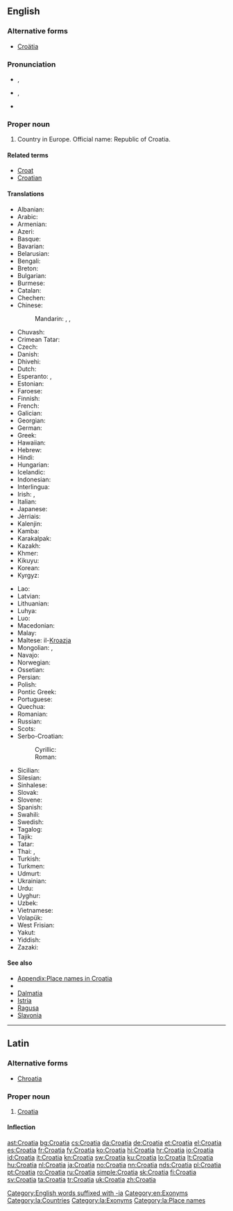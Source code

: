 ==English==
{{wikipedia}}

===Alternative forms===
* [[Croätia]]

===Pronunciation===
* {{a|UK}} {{IPA|/ˌkɹəʊˈeɪ.ʃə/}}, {{X-SAMPA|/"kr@U%eI.S@/}}
* {{a|US}} {{IPA|/ˌkɹoʊˈeɪ.ʃə/}}, {{X-SAMPA|/"kr@U%eI.S@/}}
* {{audio|en-us-Croatia.ogg|Audio (US)}}

===Proper noun===
{{en-proper noun}}

# Country in Europe. Official name: Republic of Croatia.

====Related terms====
* [[Croat]]
* [[Croatian]]

====Translations====
{{trans-top|Country in Europe}}
* Albanian: {{t+|sq|Kroacia}}
* Arabic: {{t|ar|كرواتيا|f|tr=kurwātiyā}}
* Armenian: {{t|hy|Խորվաթիա|tr=Xorvat'ia}}
* Azeri: {{t+|az|Xorvatiya}}
* Basque: {{t+|eu|Kroazia}}
* Bavarian: {{t|bar|Kroazien}}
* Belarusian: {{t|be|Харватыя|f|tr=Xarvátyja}}
* Bengali: {{t|bn|ক্রোয়েশিয়া|tr=kroyeshiya|sc=Beng}}
* Breton: {{t|br|Kroatia}}
* Bulgarian: {{t+|bg|Хърватска|f|tr=Hărvátska}}
* Burmese: {{t|my|ခရိုအေးရှားနိုင်ငံ|tr=hkăro-e:sha: naingngan|sc=Mymr}}
* Catalan: {{t+|ca|Croàcia}}
* Chechen: {{t|ce|Хорвати}}
* Chinese:
*: Mandarin: {{t|cmn|剋羅地亞|sc=Hani}}, {{t|cmn|克罗地亚|tr=Kèluódìyà|sc=Hani}}, {{t+|cmn|克羅埃西亞|tr=Kèluóāixīyà|sc=Hani}}
* Chuvash: {{t|cv|Хорвати|sc=Cyrl}}
* Crimean Tatar: {{t|crh|Hırvatistan}}
* Czech: {{t+|cs|Chorvatsko|n}}
* Danish: {{t|da|Kroatien}}
* Dhivehi: {{t|dv|ކުރޮއޭޝިއާ|sc=Thaa}}
* Dutch: {{t+|nl|Kroatië}}
* Esperanto: {{t|eo|Kroatio}}, {{t|eo|Kroatujo}}
* Estonian: {{t+|et|Horvaatia}}
* Faroese: {{t|fo|Kroatia|f|n}}
* Finnish: {{t+|fi|Kroatia}}
* French: {{t+|fr|Croatie|f}}
* Galician: {{t+|gl|Croacia|f}}
* Georgian: {{t|ka|ხორვატია|tr=xorvatia|sc=Geor}}
* German: {{t+|de|Kroatien|n}}
* Greek: {{t+|el|Κροατία|f|tr=Kroatía}}
* Hawaiian: {{t|haw|Koloatia}}
* Hebrew: {{t+|he|קרואטיה|tr=qroat'ia}}
* Hindi: {{t+|hi|क्रोएशिया|tr=kro'ēśiyā}}
* Hungarian: {{t+|hu|Horvátország}}
* Icelandic: {{t+|is|Króatía|f}}
* Indonesian: {{t|id|Kroasia}}
* Interlingua: {{t|ia|Croatia}}
* Irish: {{t|ga|Cróit|f|alt=An Chróit}}, {{t|ga|Poblacht na Cróite|f}}
* Italian: {{t+|it|Croazia}}
* Japanese: {{t+|ja|クロアチア|tr=Kuroachia}}
* Jèrriais: {{t|roa-jer|Croatie|f}}
* Kalenjin: {{t|kln|Korasia}}
* Kamba: {{t|kam|Korasia}}
* Karakalpak: {{t|kaa|Xorvatiya}}
* Kazakh: {{t|kk|Хыруатстан|tr=Xıruatstan|sc=Cyrl}}
* Khmer: {{t+|km|ក្រូអាស៊ី|tr=kro ar si|sc=Khmr}}
* Kikuyu: {{t|ki|Korasia}}
* Korean: {{t+|ko|크로아티아|tr=Keuroatia|sc=Hang}}
* Kyrgyz: {{t|ky|Хорватия|tr=Xorvatija|sc=Cyrl}}
{{trans-mid}}
* Lao: {{t+|lo|ໂຄຣເອເຊຍ|sc=Laoo}}
* Latvian: {{t+|lv|Horvātija}}
* Lithuanian: {{t+|lt|Kroatija}}
* Luhya: {{t|luy|Korasia}}
* Luo: {{t|luo|Korasia}}
* Macedonian: {{t+|mk|Хрватска|f|tr=H'rvatska}}
* Malay: {{t|ms|Croatia}}
* Maltese: il-[[Kroazja]]
* Mongolian: {{t|mn|Хорват|tr=Xorvat|sc=Cyrl}}, {{t|mn|Хорвати|sc=Cyrl}}
* Navajo: {{t|nv|Kwóóʼad bikéyah}}
* Norwegian: {{t+|no|Kroatia}}
* Ossetian: {{t|os|Хорвати|sc=Cyrl}}
* Persian: {{t+|fa|کرواسی|tr=Koroâsi}}
* Polish: {{t+|pl|Chorwacja}}
* Pontic Greek: {{t|pnt|Κροατία}}
* Portuguese: {{t+|pt|Croácia}}
* Quechua: {{t|qu|Hurwatsuyu}}
* Romanian: {{t+|ro|Croația|f}}
* Russian: {{t+|ru|Хорватия|f|tr=Xorvátija}}
* Scots: {{t|sco|Croatie}}
* Serbo-Croatian:
*: Cyrillic: {{t|sh|Хр̀ва̄тска|f|sc=Cyrl}}
*: Roman: {{t|sh|Hr̀vātskā|f}}
* Sicilian: {{t|scn|Croazzia|f}}
* Silesian: {{t|szl|Chorwacyjo|f}}
* Sinhalese: {{t|si|ක්‍රොඒෂියාව|tr=kroēṣiyāva|sc=Sinh}}
* Slovak: {{t|sk|Chorvátsko|n}}
* Slovene: {{t|sl|Hrváška|f}}
* Spanish: {{t+|es|Croacia|f}}
* Swahili: {{t+|sw|Korasia}}
* Swedish: {{t+|sv|Kroatien}}
* Tagalog: {{t|tl|Croatia}}
* Tajik: {{t|tg|Хорватия|tr=Xorvatija|sc=Cyrl}}
* Tatar: {{t|tt|Хорватия|tr=Xorvatija|sc=Cyrl}}
* Thai: {{t+|th|โครเอเชีย|tr=kroh-aychia}}, {{t|th|ประเทศโครเอเชีย|tr=bpràtêt kroh-aychia|sc=Thai}}
* Turkish: {{t+|tr|Hırvatistan}}
* Turkmen: {{t|tk|Horwatiýa}}
* Udmurt: {{t|udm|Хорватия}}
* Ukrainian: {{t+|uk|Хорватія|f|tr=Xorvátija}}
* Urdu: {{t|ur|کرویشیا|tr=kro'ēśiyā}}
* Uyghur: {{t|ug|كرودىيە|tr=Krodiye|sc=ug-Arab}}
* Uzbek: {{t|uz|Xorvatiya}}
* Vietnamese: {{t|vi|Croatia}}
* Volapük: {{t+|vo|Kroasän}}
* West Frisian: {{t|fy|Kroaasje}}
* Yakut: {{t|sah|Хорватия|tr=Xorvatija|sc=Cyrl}}
* Yiddish: {{t|yi|קראאטיע|sc=Hebr}}
* Zazaki: {{qualifier|Southern Zazaki}} {{t|zza|Xırvatıstan}}
{{trans-bottom}}

====See also====
* [[Appendix:Place names in Croatia]]
* {{list:countries of Europe/en}}
* [[Dalmatia]]
* [[Istria]]
* [[Ragusa]]
* [[Slavonia]]

[[Category:English words suffixed with -ia]]
[[Category:en:Exonyms]]

----

==Latin==
{{wikipedia|lang=la}}

===Alternative forms===
* [[Chroatia]]

===Proper noun===
{{la-proper noun|Croatia|Croatiae|Croatiae|f|first}}

# [[#English|Croatia]]

====Inflection====
{{la-decl-1st-loc|num=sg|Croati}}

[[Category:la:Countries]]
[[Category:la:Exonyms]]
[[Category:la:Place names]]

[[ast:Croatia]]
[[bg:Croatia]]
[[cs:Croatia]]
[[da:Croatia]]
[[de:Croatia]]
[[et:Croatia]]
[[el:Croatia]]
[[es:Croatia]]
[[fr:Croatia]]
[[fy:Croatia]]
[[ko:Croatia]]
[[hi:Croatia]]
[[hr:Croatia]]
[[io:Croatia]]
[[id:Croatia]]
[[it:Croatia]]
[[kn:Croatia]]
[[sw:Croatia]]
[[ku:Croatia]]
[[lo:Croatia]]
[[lt:Croatia]]
[[hu:Croatia]]
[[nl:Croatia]]
[[ja:Croatia]]
[[no:Croatia]]
[[nn:Croatia]]
[[nds:Croatia]]
[[pl:Croatia]]
[[pt:Croatia]]
[[ro:Croatia]]
[[ru:Croatia]]
[[simple:Croatia]]
[[sk:Croatia]]
[[fi:Croatia]]
[[sv:Croatia]]
[[ta:Croatia]]
[[tr:Croatia]]
[[uk:Croatia]]
[[zh:Croatia]]